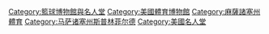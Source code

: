 [[Category:籃球博物館與名人堂|Category:籃球博物館與名人堂]]
[[Category:美國體育博物館|Category:美國體育博物館]]
[[Category:麻薩諸塞州體育|Category:麻薩諸塞州體育]]
[[Category:马萨诸塞州斯普林菲尔德|Category:马萨诸塞州斯普林菲尔德]]
[[Category:美國名人堂|Category:美國名人堂]]